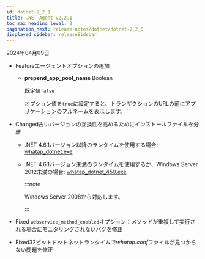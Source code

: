 ```yaml
---
id: dotnet-2_2_1
title: .NET Agent v2.2.1
toc_max_heading_level: 2
pagination_next: release-notes/dotnet/dotnet-2_2_0
displayed_sidebar: releaseSidebar
---
```


2024年04月09日

- <Status>Feature</Status>エージェントオプションの追加

  - **prepend_app_pool_name** <span class='type'>Boolean</span>

    既定値`false`

    オプション値を`true`に設定すると、トランザクションのURLの前にアプリケーションのフルネームを表示します。

- <Status>Changed</Status>古いバージョンの互換性を高めるためにインストールファイルを分離

  - .NET 4.6.1バージョン以降のランタイムを使用する場合: [whatap_dotnet.exe](https://repo.whatap.io/windows/whatap_dotnet.exe)

  - .NET 4.6.1バージョン未満のランタイムを使用するか、Windows Server 2012未満の場合: [whatap_dotnet_450.exe](https://repo.whatap.io/windows/whatap_dotnet_450.exe)

    :::note

    Windows Server 2008から対応します。

    :::

- <Status>Fixed</Status> <code>webservice_method_enabled</code>オプション：メソッドが重複して実行される場合にモニタリングされないバグを修正

- <Status>Fixed</Status>32ビットドットネットランタイムで<em>whatap.conf</em>ファイルが見つからない問題を修正
